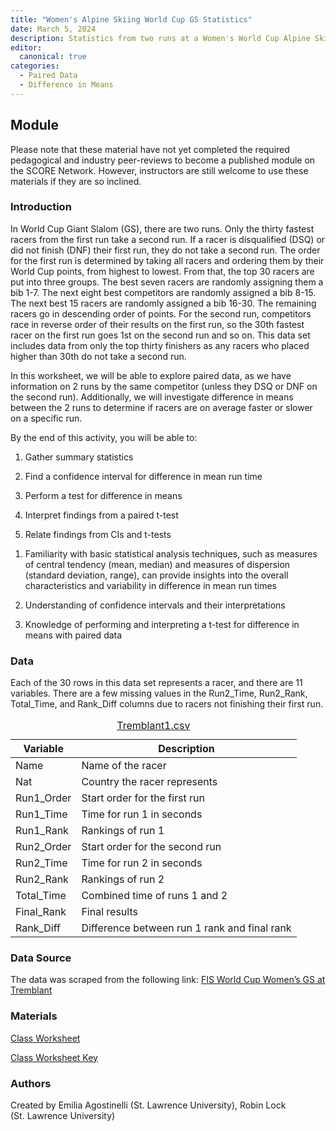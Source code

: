 ```yaml
---
title: "Women's Alpine Skiing World Cup GS Statistics"
date: March 5, 2024
description: Statistics from two runs at a Women's World Cup Alpine Skiing Giant Slalom Race at Mont-Tremblant
editor: 
  canonical: true
categories:
  - Paired Data
  - Difference in Means
---
```


## Module

Please note that these material have not yet completed the required pedagogical and industry peer-reviews to become a published module on the SCORE Network. However, instructors are still welcome to use these materials if they are so inclined.

### Introduction

In World Cup Giant Slalom (GS), there are two runs. Only the thirty fastest racers from the first run take a second run. If a racer is disqualified (DSQ) or did not finish (DNF) their first run, they do not take a second run. The order for the first run is determined by taking all racers and ordering them by their World Cup points, from highest to lowest. From that, the top 30 racers are put into three groups. The best seven racers are randomly assigning them a bib 1-7. The next eight best competitors are randomly assigned a bib 8-15. The next best 15 racers are randomly assigned a bib 16-30. The remaining racers go in descending order of points. For the second run, competitors race in reverse order of their results on the first run, so the 30th fastest racer on the first run goes 1st on the second run and so on. This data set includes data from only the top thirty finishers as any racers who placed higher than 30th do not take a second run.

In this worksheet, we will be able to explore paired data, as we have information on 2 runs by the same competitor (unless they DSQ or DNF on the second run). Additionally, we will investigate difference in means between the 2 runs to determine if racers are on average faster or slower on a specific run.

::: {.callout-note collapse="true" title="Learning Objectives" appearance="minimal"}
By the end of this activity, you will be able to:

1.  Gather summary statistics

2.  Find a confidence interval for difference in mean run time

3.  Perform a test for difference in means

4.  Interpret findings from a paired t-test

5.  Relate findings from CIs and t-tests
:::

::: {.callout-note collapse="true" title="Methods" appearance="minimal"}
1.  Familiarity with basic statistical analysis techniques, such as measures of central tendency (mean, median) and measures of dispersion (standard deviation, range), can provide insights into the overall characteristics and variability in difference in mean run times

2.  Understanding of confidence intervals and their interpretations

3.  Knowledge of performing and interpreting a t-test for difference in means with paired data
:::

### Data

Each of the 30 rows in this data set represents a racer, and there are 11 variables. There are a few missing values in the Run2_Time, Run2_Rank, Total_Time, and Rank_Diff columns due to racers not finishing their first run.

| Variable   | Description                                  |
|------------|----------------------------------------------|
| Name       | Name of the racer                            |
| Nat        | Country the racer represents                 |
| Run1_Order | Start order for the first run                |
| Run1_Time  | Time for run 1 in seconds                    |
| Run1_Rank  | Rankings of run 1                            |
| Run2_Order | Start order for the second run               |
| Run2_Time  | Time for run 2 in seconds                    |
| Run2_Rank  | Rankings of run 2                            |
| Total_Time | Combined time of runs 1 and 2                |
| Final_Rank | Final results                                |
| Rank_Diff  | Difference between run 1 rank and final rank |

: [Tremblant1.csv](Tremblant1.csv)

### Data Source

The data was scraped from the following link: [FIS World Cup Women's GS at Tremblant](https://live.fis-ski.com/lv-al5009.htm#/follow "FIS World Cup Women's GS at Tremblant")

### Materials

[Class Worksheet](Tremblant_Worksheet.docx)

[Class Worksheet Key](Tremblant_Worksheet_Key)

### Authors
Created by Emilia Agostinelli (St. Lawrence University), Robin Lock (St. Lawrence University)